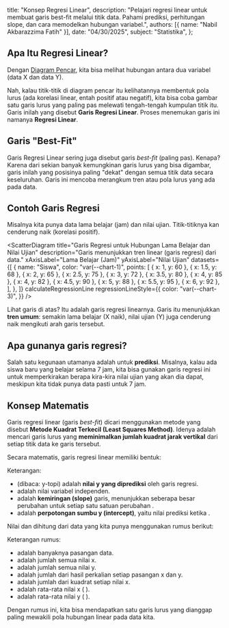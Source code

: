 
  title: "Konsep Regresi Linear",
  description: "Pelajari regresi linear untuk membuat garis best-fit melalui titik data. Pahami prediksi, perhitungan slope, dan cara memodelkan hubungan variabel.",
  authors: [{ name: "Nabil Akbarazzima Fatih" }],
  date: "04/30/2025",
  subject: "Statistika",
};

## Apa Itu Regresi Linear?

Dengan [Diagram Pencar](/subject/high-school/11/mathematics/statistics/scatter-diagram), kita bisa melihat hubungan antara dua variabel (data X dan data Y).

Nah, kalau titik-titik di diagram pencar itu kelihatannya membentuk pola lurus (ada korelasi linear, entah positif atau negatif), kita bisa coba gambar satu garis lurus yang paling pas melewati tengah-tengah kumpulan titik itu. Garis inilah yang disebut **Garis Regresi Linear**. Proses menemukan garis ini namanya **Regresi Linear**.

## Garis "Best-Fit"

Garis Regresi Linear sering juga disebut garis _best-fit_ (paling pas). Kenapa? Karena dari sekian banyak kemungkinan garis lurus yang bisa digambar, garis inilah yang posisinya paling "dekat" dengan semua titik data secara keseluruhan. Garis ini mencoba merangkum tren atau pola lurus yang ada pada data.

## Contoh Garis Regresi

Misalnya kita punya data lama belajar (jam) dan nilai ujian. Titik-titiknya kan cenderung naik (korelasi positif).

<ScatterDiagram
  title="Garis Regresi untuk Hubungan Lama Belajar dan Nilai Ujian"
  description="Garis menunjukkan tren linear (garis regresi) dari data."
  xAxisLabel="Lama Belajar (Jam)"
  yAxisLabel="Nilai Ujian"
  datasets={[
    {
      name: "Siswa",
      color: "var(--chart-1)",
      points: [
        { x: 1, y: 60 },
        { x: 1.5, y: 68 },
        { x: 2, y: 65 },
        { x: 2.5, y: 75 },
        { x: 3, y: 72 },
        { x: 3.5, y: 80 },
        { x: 4, y: 85 },
        { x: 4, y: 82 },
        { x: 4.5, y: 90 },
        { x: 5, y: 88 },
        { x: 5.5, y: 95 },
        { x: 6, y: 92 },
      ],
    },
  ]}
  calculateRegressionLine
  regressionLineStyle={{
    color: "var(--chart-3)",
  }}
/>

Lihat garis di atas? Itu adalah garis regresi linearnya. Garis itu menunjukkan **tren umum**: semakin lama belajar (X naik), nilai ujian (Y) juga cenderung naik mengikuti arah garis tersebut.

## Apa gunanya garis regresi?

Salah satu kegunaan utamanya adalah untuk **prediksi**. Misalnya, kalau ada siswa baru yang belajar selama 7 jam, kita bisa gunakan garis regresi ini untuk memperkirakan berapa kira-kira nilai ujian yang akan dia dapat, meskipun kita tidak punya data pasti untuk 7 jam.

## Konsep Matematis

Garis regresi linear (garis _best-fit_) dicari menggunakan metode yang disebut **Metode Kuadrat Terkecil (Least Squares Method)**. Idenya adalah mencari garis lurus yang **meminimalkan jumlah kuadrat jarak vertikal** dari setiap titik data ke garis tersebut.

Secara matematis, garis regresi linear memiliki bentuk:

<BlockMath math="\hat{y} = a + bx" />

Keterangan:

- <InlineMath math="\hat{y}" /> (dibaca: y-topi) adalah **nilai y yang diprediksi**
  oleh garis regresi.
- <InlineMath math="x" /> adalah nilai variabel independen.
- <InlineMath math="b" /> adalah **kemiringan (slope)** garis, menunjukkan seberapa
  besar perubahan <InlineMath math="\hat{y}" /> untuk setiap satu satuan perubahan <InlineMath math="x" />
  .
- <InlineMath math="a" /> adalah **perpotongan sumbu y (intercept)**, yaitu nilai
  prediksi <InlineMath math="\hat{y}" /> ketika <InlineMath math="x = 0" />.

Nilai <InlineMath math="b" /> dan <InlineMath math="a" /> dihitung dari data <InlineMath math="(x, y)" /> yang kita punya menggunakan rumus berikut:

<div className="flex flex-col gap-4">
  <BlockMath math="b = \frac{n(\sum xy) - (\sum x)(\sum y)}{n(\sum x^2) - (\sum x)^2}" />
  <BlockMath math="a = \bar{y} - b\bar{x}" />
</div>

Keterangan rumus:

- <InlineMath math="n" /> adalah banyaknya pasangan data.
- <InlineMath math="\sum x" /> adalah jumlah semua nilai x.
- <InlineMath math="\sum y" /> adalah jumlah semua nilai y.
- <InlineMath math="\sum xy" /> adalah jumlah dari hasil perkalian setiap pasangan
  x dan y.
- <InlineMath math="\sum x^2" /> adalah jumlah dari kuadrat setiap nilai x.
- <InlineMath math="\bar{x}" /> adalah rata-rata nilai x (<InlineMath math="\frac{\sum x}{n}" />
  ).
- <InlineMath math="\bar{y}" /> adalah rata-rata nilai y (<InlineMath math="\frac{\sum y}{n}" />
  ).

Dengan rumus ini, kita bisa mendapatkan satu garis lurus yang dianggap paling mewakili pola hubungan linear pada data kita.
